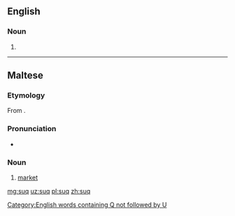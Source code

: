 ==English==

===Noun===
{{en-noun}}

# {{alternative spelling of|souq|lang=en}}

[[Category:English words containing Q not followed by U]]

----

==Maltese==

===Etymology===
From {{etyl|ar|mt}} {{term|سُوق|lang=ar}}.

===Pronunciation===
* {{IPA|/suːʔ/|lang=mt}}

===Noun===
{{mt-noun|m|swieq}}

# [[market]]

[[mg:suq]]
[[uz:suq]]
[[pl:suq]]
[[zh:suq]]